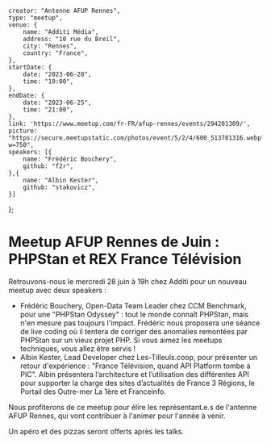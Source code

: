     creator: "Antenne AFUP Rennes",
    type: "meetup",
    venue: {
        name: "Additi Média",
        address: "10 rue du Breil",
        city: "Rennes",
        country: "France",
    },
    startDate: {
        date: "2023-06-28",
        time: "19:00",
    },
    endDate: {
        date: "2023-06-25",
        time: "21:00",
    },
    link: 'https://www.meetup.com/fr-FR/afup-rennes/events/294201309/',
    picture: "https://secure.meetupstatic.com/photos/event/5/2/4/600_513781316.webp?w=750",
    speakers: [{
        name: "Frédéric Bouchery",
        github: "f2r",
    },{
        name: "Albin Kester",
        github: "stakovicz",
    }]
};

# Meetup AFUP Rennes de Juin : PHPStan et REX France Télévision

Retrouvons-nous le mercredi 28 juin à 19h chez Additi pour un nouveau meetup avec deux speakers :

- Frédéric Bouchery, Open-Data Team Leader chez CCM Benchmark, pour une "PHPStan Odyssey" : tout le monde connaît PHPStan, mais n'en mesure pas toujours l'impact. Frédéric nous proposera une séance de live coding où il tentera de corriger des anomalies remontées par PHPStan sur un vieux projet PHP. Si vous aimez les meetups techniques, vous allez être servis !
- Albin Kester, Lead Developer chez Les-Tilleuls.coop, pour présenter un retour d'expérience : "France Télévision, quand API Platform tombe à PIC". Albin présentera l’architecture et l’utilisation des différentes API pour supporter la charge des sites d’actualités de France 3 Régions, le Portail des Outre-mer La 1ère et Franceinfo.

Nous profiterons de ce meetup pour élire les représentant.e.s de l'antenne AFUP Rennes, qui vont contribuer à l'animer pour l'année à venir.

Un apéro et des pizzas seront offerts après les talks.
